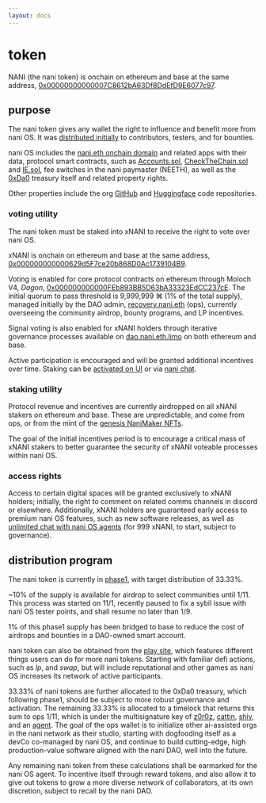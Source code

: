 ```yaml
---
layout: docs
---
```


# token

NANI (the nani token) is onchain on ethereum and base at the same address, [0x00000000000007C8612bA63Df8DdEfD9E6077c97](https://etherscan.io/token/0x00000000000007c8612ba63df8ddefd9e6077c97).

## purpose

The nani token gives any wallet the right to influence and benefit more from nani OS. It was [distributed initially](https://github.com/NaniDAO/NaniDAO) to contributors, testers, and for bounties.

nani OS includes the [nani.eth onchain domain](https://app.ens.domains/nani.eth) and related apps with their data, protocol smart contracts, such as [Accounts.sol](https://github.com/NaniDAO/accounts), [CheckTheChain.sol](https://github.com/NaniDAO/ctc) and [IE.sol](https://github.com/NaniDAO/ie/tree/main), fee switches in the nani paymaster (NEETH), as well as the [0xDa0](https://etherscan.io/address/0xDa000000000000d2885F108500803dfBAaB2f2aA) treasury itself and related property rights.

Other properties include the org [GitHub](https://github.com/NaniDAO) and [Huggingface](https://huggingface.co/NaniDAO) code repositories.

### voting utility

The nani token must be staked into xNANI to receive the right to vote over nani OS.

xNANI is onchain on ethereum and base at the same address, [0x000000000000629d5F7ce20b868D0Ac1739104B9](https://etherscan.io/token/0x000000000000629d5f7ce20b868d0ac1739104b9).

Voting is enabled for core protocol contracts on ethereum through Moloch V4, *Dagon*, [0x000000000000FEb893BB5D63bA33323EdCC237cE](https://etherscan.io/address/0x000000000000feb893bb5d63ba33323edcc237ce#code). The initial quorum to pass threshold is 9,999,999 ⌘ (1% of the total supply), managed initially by the DAO admin, [recovery.nani.eth](https://etherscan.io/address/0x0000000000001d8a2e7bf6bc369525A2654aa298#code) (ops), currently overseeing the community airdrop, bounty programs, and LP incentives.

Signal voting is also enabled for xNANI holders through iterative governance processes available on [dao.nani.eth.limo](https://dao.nani.eth.limo/) on both ethereum and base.

Active participation is encouraged and will be granted additional incentives over time. Staking can be [activated on UI](https://x.nanistaker.eth.limo/) or via [nani chat](https://nani.ooo/chat).

### staking utility

Protocol revenue and incentives are currently airdropped on all xNANI stakers on ethereum and base. These are unpredictable, and come from ops, or from the mint of the [genesis NaniMaker NFTs](https://magiceden.io/collections/base/0x2a2d025a77c41f987f3292ca922dd893cb66ca1a).

The goal of the initial incentives period is to encourage a critical mass of xNANI stakers to better guarantee the security of xNANI voteable processes within nani OS.

### access rights

Access to certain digital spaces will be granted exclusively to xNANI holders; initially, the right to comment on related comms channels in discord or elsewhere. Additionally, xNANI holders are guaranteed early access to premium nani OS features, such as new software releases, as well as [unlimited chat with nani OS agents](https://nani.ooo/chat) (for 999 xNANI, to start, subject to governance).

## distribution program

The nani token is currently in [phase1](https://github.com/NaniDAO/NaniDAO), with target distribution of 33.33%.

~10% of the supply is available for airdrop to select communities until 1/11. This process was started on 11/1, recently paused to fix a sybil issue with nani OS tester points, and shall resume no later than 1/9.

1% of this phase1 supply has been bridged to base to reduce the cost of airdrops and bounties in a DAO-owned smart account.

nani token can also be obtained from the [play site](https://nani.ooo/play), which features different things users can do for more nani tokens. Starting with familiar defi actions, such as *lp*, and *swap*, but will include reputational and other games as nani OS increases its network of active participants.

33.33% of nani tokens are further allocated to the 0xDa0 treasury, which following phase1, should be subject to more robust governance and activation. The remaining 33.33% is allocated to a timelock that returns this sum to ops 1/11, which is under the multisignature key of [z0r0z](https://x.com/z0r0zzz), [cattin](https://x.com/Cattin0x), [shiv](https://x.com/nerderlyne), and an [agent](https://app.ens.domains/agent.nani.eth?tab=records). The goal of the ops wallet is to initialize other ai-assisted orgs in the nani network as their studio, starting with dogfooding itself as a devCo co-managed by nani OS, and continue to build cutting-edge, high production-value software aligned with the nani DAO, well into the future.

Any remaining nani token from these calculations shall be earmarked for the nani OS agent. To incentive itself through reward tokens, and also allow it to give out tokens to grow a more diverse network of collaborators, at its own discretion, subject to recall by the nani DAO.
